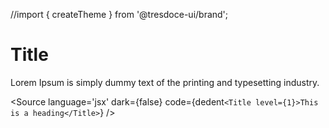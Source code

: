 //import { createTheme } from '@tresdoce-ui/brand';


<Meta title="Title" component={Title} />

# Title

Lorem Ipsum is simply dummy text of the printing and typesetting industry.

<Canvas >
  <Layout theme={createTheme()} cdnBasepath={''} containerFluid={true}>
    <Title level={1}>This is a h1 heading</Title>
    <Title level={2}>This is a h2 heading</Title>
    <Title level={3}>This is a h3 heading</Title>
    <Title level={4}>This is a h4 heading</Title>
    <Title level={5}>This is a h5 heading</Title>
    <Title level={6}>This is a h6 heading</Title>
  </Layout>
</Canvas>

<Source
  language='jsx'
  dark={false}
  code={dedent`
    <Title level={1}>This is a heading</Title>
  `}
/>
